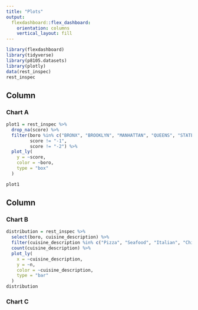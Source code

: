 ```yaml
---
title: "Plots"
output: 
  flexdashboard::flex_dashboard:
    orientation: columns
    vertical_layout: fill
---
```


```r
library(flexdashboard)
library(tidyverse)
library(p8105.datasets)
library(plotly)
data(rest_inspec)
rest_inspec
```

Column {data-width=650}
-----------------------------------------------------------------------

### Chart A

```r
plot1 = rest_inspec %>%
  drop_na(score) %>%
  filter(boro %in% c("BRONX", "BROOKLYN", "MANHATTAN", "QUEENS", "STATEN ISLAND"),
         score != "-1",
         score != "-2") %>%
  plot_ly(
    y = ~score,
    color = ~boro,
    type = "box"
  )

plot1
```

Column {data-width=350}
-----------------------------------------------------------------------

### Chart B

```r
distribution = rest_inspec %>%
  select(boro, cuisine_description) %>%
  filter(cuisine_description %in% c("Pizza", "Seafood", "Italian", "Chinese", "American")) %>%
  count(cuisine_description) %>%
  plot_ly(
    x = ~cuisine_description,
    y = ~n,
    color = ~cuisine_description,
    type = "bar"
  )
distribution
```

### Chart C

```r

```

